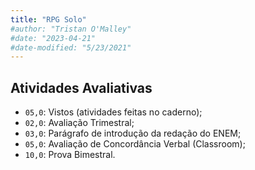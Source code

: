 ```yaml
---
title: "RPG Solo"
#author: "Tristan O'Malley"
#date: "2023-04-21"
#date-modified: "5/23/2021"
---
```


<!-- ![](thumbnail.jpg) -->

## Atividades Avaliativas


- `05,0`: Vistos (atividades feitas no caderno);
- `02,0`: Avaliação Trimestral;
- `03,0`: Parágrafo de introdução da redação do ENEM;
- `05,0`: Avaliação de Concordância Verbal (Classroom);
- `10,0`: Prova Bimestral.
